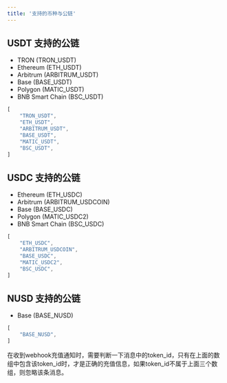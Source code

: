 ```yaml
---
title: '支持的币种与公链'
---
```


## USDT 支持的公链

- TRON (TRON_USDT)
- Ethereum (ETH_USDT)
- Arbitrum (ARBITRUM_USDT)
- Base (BASE_USDT)
- Polygon (MATIC_USDT)
- BNB Smart Chain (BSC_USDT)

``` javascript
[
    "TRON_USDT",
    "ETH_USDT",
    "ARBITRUM_USDT",
    "BASE_USDT",
    "MATIC_USDT",
    "BSC_USDT",
]
```

## USDC 支持的公链

- Ethereum (ETH_USDC)
- Arbitrum (ARBITRUM_USDCOIN)
- Base (BASE_USDC)
- Polygon (MATIC_USDC2)
- BNB Smart Chain (BSC_USDC)

``` javascript
[
    "ETH_USDC",
    "ARBITRUM_USDCOIN",
    "BASE_USDC",
    "MATIC_USDC2",
    "BSC_USDC",
]
```

## NUSD 支持的公链

- Base (BASE_NUSD)

``` javascript
[
    "BASE_NUSD",
]
```

<Note>
  在收到webhook充值通知时，需要判断一下消息中的token_id，只有在上面的数组中包含该token_id时，才是正确的充值信息，如果token_id不属于上面三个数组，则忽略该条消息。
</Note>